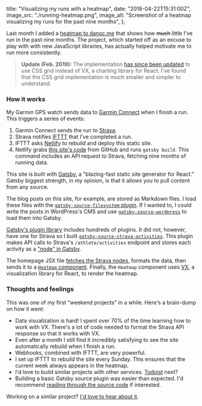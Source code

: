   title: "Visualizing my runs with a heatmap",
  date: "2018-04-22T15:31:00Z",
  image_src: "./running-heatmap.png",
  image_alt:
    "Screenshot of a heatmap visualizing my runs for the past nine months",
};

Last month I added a [heatmap to danoc.me](https://danoc.me/#running) that shows how ~~much~~ little I've run in the past nine months. The project, which started off as an excuse to play with with new JavaScript libraries, has actually helped motivate me to run more consistently.

> **Update (Feb. 2019):** The implementation [has since been updated](https://github.com/danoc/danoc.me/pull/12) to use CSS grid instead of VX, a charting library for React. I've found that the CSS grid implementation is much smaller and simpler to understand.

### How it works

My Garmin GPS watch sends data to [Garmin Connect](https://connect.garmin.com/) when I finish a run. This triggers a series of events:

1.  Garmin Connect sends the run to [Strava](https://www.strava.com/).
2.  Strava notifies [IFTTT](https://ifttt.com/) that I've completed a run.
3.  IFTTT asks [Netlify](https://www.netlify.com/) to rebuild and deploy this static site.
4.  Netlify grabs [this site's code](https://github.com/danoc/danoc.me) from GitHub and runs `gatsby build`. This command includes an API request to Strava, fetching nine months of running data.

This site is built with [Gatsby](https://www.gatsbyjs.org/), a "blazing-fast static site generator for React." Gatsby biggest strength, in my opinion, is that it allows you to pull content from any source.

The blog posts on this site, for example, are stored as Markdown files. I load these files with the [`gatsby-source-filesystem` plugin](https://www.gatsbyjs.org/packages/gatsby-source-filesystem/). If I wanted to, I could write the posts in WordPress's CMS and use [`gatsby-source-wordpress`](https://www.gatsbyjs.org/packages/gatsby-source-wordpress/) to load them into Gatsby.

[Gatsby's plugin library](https://www.gatsbyjs.org/packages/) includes hundreds of plugins. It did not, however, have one for Strava so I built [`gatsby-source-strava-activities`](https://github.com/danoc/gatsby-source-strava-activities). This plugin makes API calls to Strava's `/athlete/activities` endpoint and stores each activity as a ["node" in Gatsby](https://www.gatsbyjs.org/docs/node-interface/).

The homepage JSX file [fetches the Strava nodes](https://github.com/danoc/danoc.me/blob/e0c8702f5c21786eda310a266e2f7acfa02aef4f/src/pages/index.jsx#L197-L207), formats the data, then sends it to a [`Heatmap` component](https://github.com/danoc/danoc.me/blob/886bd9b7cebd6a9e334ef7d2cecc57994cf564ba/src/components/heatmap.jsx). Finally, the `Heatmap` component uses [VX](https://github.com/hshoff/vx), a visualization library for React, to render the heatmap.

### Thoughts and feelings

This was one of my first "weekend projects" in a while. Here's a brain-dump on how it went:

- Data visualization is hard! I spent over 70% of the time learning how to work with VX. There's a lot of code needed to format the Strava API response so that it works with VX.
- Even after a month I still find it incredibly satisfying to see the site automatically rebuild when I finish a run.
- Webhooks, combined with IFTTT, are very powerful.
- I set up IFTTT to rebuild the site every Sunday. This ensures that the current week always appears in the heatmap.
- I'd love to build similar projects with other services. [Todoist](https://todoist.com/) next?
- Building a basic Gatsby source plugin was easier than expected. I'd recommend [reading through the source code](https://github.com/danoc/gatsby-source-strava-activities/blob/master/src/gatsby-node.js) if interested.

Working on a similar project? [I'd love to hear about it](https://twitter.com/_danoc).
